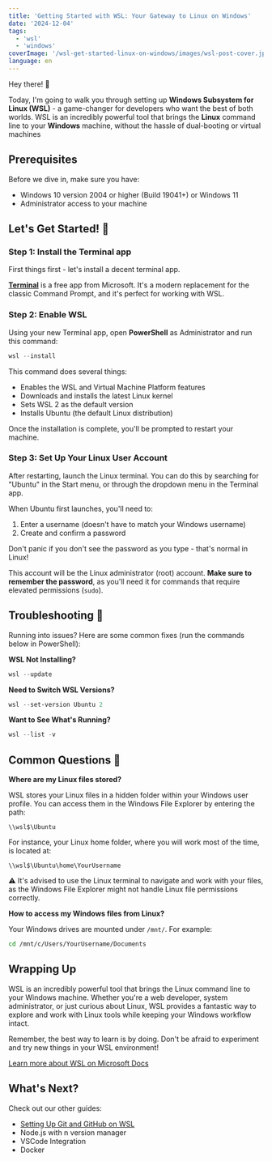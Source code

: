 ```yaml
---
title: 'Getting Started with WSL: Your Gateway to Linux on Windows'
date: '2024-12-04'
tags:
  - 'wsl'
  - 'windows'
coverImage: '/wsl-get-started-linux-on-windows/images/wsl-post-cover.jpg'
language: en
---
```


Hey there! 👋

Today, I'm going to walk you through setting up **Windows Subsystem for Linux (WSL)** - a game-changer for developers who want the best of both worlds. WSL is an incredibly powerful tool that brings the **Linux** command line to your **Windows** machine, without the hassle of dual-booting or virtual machines

<PostImage
  src="/wsl-get-started-linux-on-windows/images/wsl-post-cover.jpg"
  width="2560"
  height="1440"
  alt="Windows desktop with terminal and Ubuntu and Windows logos"
/>

## Prerequisites

Before we dive in, make sure you have:

- Windows 10 version 2004 or higher (Build 19041+) or Windows 11
- Administrator access to your machine

## Let's Get Started! 🚀

### Step 1: Install the Terminal app

First things first - let's install a decent terminal app.

[**Terminal**](https://apps.microsoft.com/detail/9n0dx20hk701) is a free app from Microsoft. It's a modern replacement for the classic Command Prompt, and it's perfect for working with WSL.

### Step 2: Enable WSL

Using your new Terminal app, open **PowerShell** as Administrator and run this command:

```powershell
wsl --install
```

This command does several things:

- Enables the WSL and Virtual Machine Platform features
- Downloads and installs the latest Linux kernel
- Sets WSL 2 as the default version
- Installs Ubuntu (the default Linux distribution)

Once the installation is complete, you'll be prompted to restart your machine.

### Step 3: Set Up Your Linux User Account

After restarting, launch the Linux terminal. You can do this by searching for "Ubuntu" in the Start menu, or through the dropdown menu in the Terminal app.

<PostImage
  src="/wsl-get-started-linux-on-windows/images/windows-terminal-app.png"
  width="2171"
  height="1355"
  alt="Windows Terminal app"
  caption="Windows Terminal app running Linux terminal"
/>

When Ubuntu first launches, you'll need to:

1. Enter a username (doesn't have to match your Windows username)
2. Create and confirm a password

Don't panic if you don't see the password as you type - that's normal in Linux!

This account will be the Linux administrator (root) account. **Make sure to remember the password**, as you'll need it for commands that require elevated permissions (`sudo`).

## Troubleshooting 🔧

Running into issues? Here are some common fixes (run the commands below in PowerShell):

**WSL Not Installing?**

```powershell
wsl --update
```

**Need to Switch WSL Versions?**

```powershell
wsl --set-version Ubuntu 2
```

**Want to See What's Running?**

```powershell
wsl --list -v
```

## Common Questions 🤔

**Where are my Linux files stored?**

WSL stores your Linux files in a hidden folder within your Windows user profile. You can access them in the Windows File Explorer by entering the path:

```
\\wsl$\Ubuntu
```

For instance, your Linux home folder, where you will work most of the time, is located at:

```
\\wsl$\Ubuntu\home\YourUsername
```

⚠️ It's advised to use the Linux terminal to navigate and work with your files, as the Windows File Explorer might not handle Linux file permissions correctly.

**How to access my Windows files from Linux?**

Your Windows drives are mounted under `/mnt/`. For example:

```bash
cd /mnt/c/Users/YourUsername/Documents
```

## Wrapping Up

WSL is an incredibly powerful tool that brings the Linux command line to your Windows machine. Whether you're a web developer, system administrator, or just curious about Linux, WSL provides a fantastic way to explore and work with Linux tools while keeping your Windows workflow intact.

Remember, the best way to learn is by doing. Don't be afraid to experiment and try new things in your WSL environment!

[Learn more about WSL on Microsoft Docs](https://docs.microsoft.com/en-us/windows/wsl/)

## What's Next?

Check out our other guides:

- [Setting Up Git and GitHub on WSL](/wsl-git-github)
- Node.js with n version manager
- VSCode Integration
- Docker

